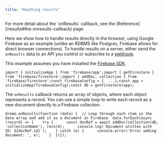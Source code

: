 ```yaml
---
title: "Handling results"
---
```


<Info>
  For more detail about the `onResults` callback, see the [Reference](/results#the-onresults-callback) page
</Info>

Here we show how to handle results directly in the browser, using Google Firebase as an example (unlike an RDBMS like Postgres, Firebase allows for direct browser connections). To handle results on a server, either send the `onResults` data to an API you control or subscribe to a [webhook](/webhooks).

This example assumes you have installed the [Firebase SDK](https://firebase.google.com/docs/web/setup).

```
import { initializeApp } from 'firebase/app';import { getFirestore } from 'firebase/firestore';import { addDoc, collection } from 'firebase/firestore';const firebaseConfig = {  ...};const app = initializeApp(firebaseConfig);const db = getFirestore(app);
```

The `onResults` callback returns an array of objects, where each object represents a record. You can use a simple loop to write each record as a new document directly to a Firebase collection.

```
dromo.onResults(function (data) {  // Loop through each item in the data array and add it as a document in Firebase  data.forEach(async (record) => {    try {      const docRef = await addDoc(collection(db, 'collectionName'), record);      console.log(`Document written with ID: ${docRef.id}`);    } catch (e) {      console.error('Error adding document: ', e);    }  })});
```
